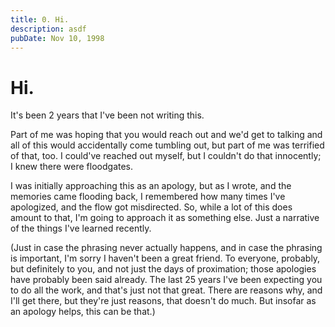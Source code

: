 ```yaml
---
title: 0. Hi.
description: asdf
pubDate: Nov 10, 1998
---
```


<BaseLayout>

# Hi.

It's been 2 years that I've been not writing this.

Part of me was hoping that you would reach out and we'd get to talking and all of this would accidentally come tumbling out, but part of me was terrified of that, too. I could've reached out myself, but I couldn't do that innocently; I knew there were floodgates.

I was initially approaching this as an apology, but as I wrote, and the memories came flooding back, I remembered how many times I've apologized, and the flow got misdirected.  So, while a lot of this does amount to that, I'm going to approach it as something else.  Just a narrative of the things I've learned recently.

(Just in case the phrasing never actually happens, and in case the phrasing is important, I'm sorry I haven't been a great friend.   To everyone, probably, but definitely to you, and not just the days of proximation; those apologies have probably been said already.  The last 25 years I've been expecting you to do all the work, and that's just not that great.  There are reasons why, and I'll get there, but they're just reasons, that doesn't do much.  But insofar as an apology helps, this can be that.)

</BaseLayout>

